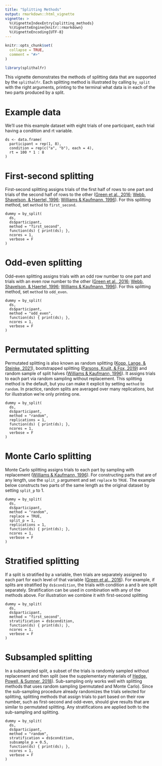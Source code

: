 ```yaml
---
title: "Splitting Methods"
output: rmarkdown::html_vignette
vignette: >
  %\VignetteIndexEntry{splitting_methods}
  %\VignetteEngine{knitr::rmarkdown}
  %\VignetteEncoding{UTF-8}
---
```


```r
knitr::opts_chunk$set(
  collapse = TRUE,
  comment = "#>"
)
```

```r
library(splithalfr)
```
This vignette demonstrates the methods of splitting data that are supported by the `splithalfr`. Each splitting method is illustrated by calling `by_split` with the right arguments, printing to the terminal what data is in each of the two parts produced by a split.


# Example data
We'll use this example dataset with eight trials of one participant, each trial having a condition and rt variable. 
```
ds <- data.frame(
  participant = rep(1, 8),
  condition = rep(c("a", "b"), each = 4),
  rt = 100 * 1 : 8
)
```

# First-second splitting
First-second splitting assigns trials of the first half of rows to one part and trials of the second half of rows to the other ([Green et al., 2016](https://doi.org/10.3758/s13423-015-0968-3); [Webb, Shavelson, & Haertel, 1996](https://doi.org/10.1016/S0169-7161(06)26004-8); [Williams & Kaufmann, 1996](https://doi.org/10.1016/j.jesp.2012.03.001)). For this splitting method, set `method` to `first_second`.

```
dummy = by_split(
  ds,
  ds$participant,
  method = "first_second",
  function(ds) { print(ds); },
  ncores = 1,
  verbose = F
)
```

# Odd-even splitting
Odd-even splitting assigns trials with an odd row number to one part and trials with an even row number to the other ([Green et al., 2016](https://doi.org/10.3758/s13423-015-0968-3); [Webb, Shavelson, & Haertel, 1996](https://doi.org/10.1016/S0169-7161(06)26004-8); [Williams & Kaufmann, 1996](https://doi.org/10.1016/j.jesp.2012.03.001)). For this splitting method, set `method` to `odd_even`.
```
dummy = by_split(
  ds,
  ds$participant,
  method = "odd_even",
  function(ds) { print(ds); },
  ncores = 1,
  verbose = F
)
```

# Permutated splitting
Permutated splitting is also known as random splitting ([Kopp, Lange, & Steinke, 2021](https://doi.org/10.1177/1073191119866257)), bootstrapped splitting ([Parsons, Kruijt, & Fox, 2019](https://doi.org/10.1177/2515245919879695)) and random sample of split halves ([Williams & Kaufmann, 1996](https://doi.org/10.1016/j.jesp.2012.03.001)). It assigns trials to each part via random sampling without replacement. This splitting method is the default, but you can make it explicit by setting `method` to `random`. In practice, random splits are averaged over many replications, but for illustration we're only printing one.
```
dummy = by_split(
  ds,
  ds$participant,
  method = "random",
  replications = 1,
  function(ds) { print(ds); },
  ncores = 1,
  verbose = F
)
```

# Monte Carlo splitting
Monte Carlo splitting assigns trials to each part by sampling with replacement ([Williams & Kaufmann, 1996](https://doi.org/10.1016/j.jesp.2012.03.001)). For constructing parts that are of any length, use the `split_p` argument and set `replace` to `TRUE`. The example below constructs two parts of the same length as the original dataset by setting `split_p` to 1.
```
dummy = by_split(
  ds,
  ds$participant,
  method = "random",
  replace = TRUE,
  split_p = 1,
  replications = 1,
  function(ds) { print(ds); },
  ncores = 1,
  verbose = F
)
```

# Stratified splitting
If a split is stratified by a variable, then trials are separately assigned to each part for each level of that variable ([Green et al., 2016](https://doi.org/10.3758/s13423-015-0968-3)). For example, if splits are stratified by `ds$condition`, the trials with condition a and b are split separately. Stratification can be used in combination with any of the methods above. For illustration we combine it with first-second splitting
```
dummy = by_split(
  ds,
  ds$participant,
  method = "first_second",
  stratification = ds$condition,
  function(ds) { print(ds); },
  ncores = 1,
  verbose = F
)
```

# Subsampled splitting
In a subsampled split, a subset of the trials is randomly sampled without replacement and then split (see the supplementary materials of [Hedge, Powell, & Sumner, 2018](https://doi.org/10.3758/s13428-017-0935-1)). Sub-sampling only works well with splitting methods that uses random sampling (permutated and Monte Carlo). Since the sub-sampling procedure already randomizes the trials selected for splitting, splitting methods that assign trials to part based on their row number, such as first-second and odd-even, should give results that are similar to permutated splitting. Any stratifications are applied both to the sub-sampling and splitting.

```
dummy = by_split(
  ds,
  ds$participant,
  method = "random",
  stratification = ds$condition,
  subsample_p = 0.5,
  function(ds) { print(ds); },
  ncores = 1,
  verbose = F
)
```

